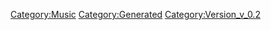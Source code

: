 {{Music
 |Name=What 'bout my star?@Formo
 |ID=73
 |Cov=71
 |Cd=1
 |Nam=71
 |Div=71
 |Ma=1
 |SerieId=2
 |SerieLogoId=2
 |WavId=71
 |VariationId=0
 |Dsc=71
 |Strt=10
 |ValkyrieBattle=1
 |ValkyrieIntro=1
 |ValkyrieIntroSky=1
 |DivaSolo=1
 |DivaMulti=1
 |Exp=1
 |OfficialName=What 'bout my star?@Formo
 |VocalName=
 |Description=楽曲詳細 071
 |StoryTitle=
 |StoryDesc=
 |BuyURL=
 |BannerId=3
 |AnmStoreURL=https://anime.dmkt-sp.jp/animestore/ci_pc?workId=20494
}}
[[Category:Music]]
[[Category:Generated]]
[[Category:Version_v_0.2]]
